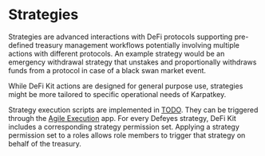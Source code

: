 
# Strategies

Strategies are advanced interactions with DeFi protocols supporting pre-defined treasury management workflows potentially involving multiple actions with different protocols.
An example strategy would be an emergency withdrawal strategy that unstakes and proportionally withdraws funds from a protocol in case of a black swan market event.

<Callout type="info">
  While DeFi Kit actions are designed for general purpose use, strategies might
  be more tailored to specific operational needs of Karpatkey.
</Callout>

Strategy execution scripts are implemented in [TODO](TODO).
They can be triggered through the [Agile Execution](TODO) app.
For every Defeyes strategy, DeFi Kit includes a corresponding strategy permission set.
Applying a strategy permission set to a roles allows role members to trigger that strategy on behalf of the treasury.
